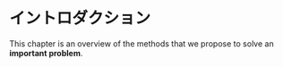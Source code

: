 # イントロダクション

This chapter is an overview of the methods that
we propose to solve an **important problem**.
